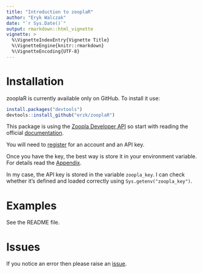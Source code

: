 ```yaml
---
title: "Introduction to zooplaR"
author: "Eryk Walczak"
date: "`r Sys.Date()`"
output: rmarkdown::html_vignette
vignette: >
  %\VignetteIndexEntry{Vignette Title}
  %\VignetteEngine{knitr::rmarkdown}
  %\VignetteEncoding{UTF-8}
---
```


# Installation

zooplaR is currently available only on GitHub. To install it use:

```r
install.packages("devtools")
devtools::install_github("erzk/zooplaR")
```

This package is using the [Zoopla Developer API](http://developer.zoopla.com/) so start with reading the official [documentation](http://developer.zoopla.com/docs).

You will need to [register](http://developer.zoopla.com/member/register/) for an account and an API key.

Once you have the key, the best way is store it in your environment variable. For details read the [Appendix](https://cran.r-project.org/web/packages/httr/vignettes/api-packages.html).

In my case, the API key is stored in the variable `zoopla_key`. I can check whether it's defined and loaded correctly using `Sys.getenv("zoopla_key")`.

# Examples

See the README file.

# Issues

If you notice an error then please raise an [issue](https://github.com/erzk/zooplaR/issues).